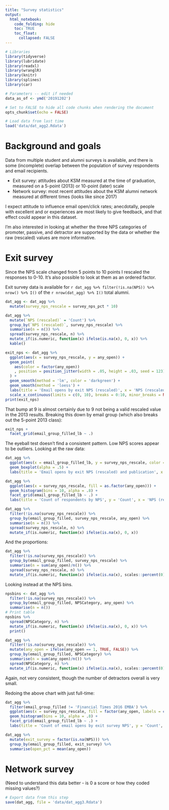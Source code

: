```yaml
---
title: "Survey statistics"
output:
  html_notebook:
    code_folding: hide
    toc: TRUE
    toc_float:
      collapsed: FALSE
---
```


<style>
#header .btn-group {
    display: none;
}
</style>

```r
# Libraries
library(tidyverse)
library(lubridate)
library(readxl)
library(wranglR)
library(knitr)
library(splines)
library(car)

# Parameters -- edit if needed
data_as_of <- ymd('20191202')

# Set to FALSE to hide all code chunks when rendering the document
opts_chunk$set(echo = FALSE)
```
```r
# Load data from last time
load('data/dat_agg2.Rdata')
```

# Background and goals

Data from multiple student and alumni surveys is available, and there is some (incomplete) overlap between the population of survey respondents and email recipients.

  * Exit survey: attitudes about KSM measured at the time of graduation, measured on a 5-point (2013) or 10-point (later) scale
  * Network survey: most recent attitudes about the KSM alumni network measured at different times (looks like since 2017)

I expect attitude to influence email open/click rates; anecdotally, people with excellent and or experiences are most likely to give feedback, and that effect could appear in this dataset.

I'm also interested in looking at whether the three NPS categories of promoter, passive, and detractor are supported by the data or whether the raw (rescaled) values are more informative.

# Exit survey

Since the NPS scale changed from 5 points to 10 points I rescaled the responses to 0-10. It's also possible to look at them as an ordered factor.

Exit survey data is available for `r dat_agg %>% filter(!is.na(NPS)) %>% nrow() %>% I()` of the `r nrow(dat_agg) %>% I()` total alumni.

```r
dat_agg <- dat_agg %>%
  mutate(survey_nps_rescale = survey_nps_pct * 10)

dat_agg %>%
  mutate(`NPS (rescaled)` = 'Count') %>%
  group_by(`NPS (rescaled)`, survey_nps_rescale) %>%
  summarise(n = n()) %>%
  spread(survey_nps_rescale, n) %>%
  mutate_if(is.numeric, function(x) ifelse(is.na(x), 0, x)) %>%
  kable()
```

```r
exit_nps <- dat_agg %>%
  ggplot(aes(x = survey_nps_rescale, y = any_open)) +
  geom_point(
    aes(color = factor(any_open))
    , position = position_jitter(width = .05, height = .03, seed = 123)
  ) +
  geom_smooth(method = 'lm', color = 'darkgreen') +
  geom_smooth(method = 'loess') +
  labs(title = 'Email opens by exit NPS (rescaled)', x = 'NPS (rescaled)', y = 'Open', color = 'Open') +
  scale_x_continuous(limits = c(0, 10), breaks = 0:10, minor_breaks = NULL)
print(exit_nps)
```

That bump at 9 is almost certainly due to 9 not being a valid rescaled value in the 2013 results. Breaking this down by email group (which also breaks out the 5-point 2013 class):

```r
exit_nps +
  facet_grid(email_group_filled_lb ~ .)
```

The eyeball test doesn't find a consistent pattern. Low NPS scores appear to be outliers. Looking at the raw data:

```r
dat_agg %>%
  ggplot(aes(x = email_group_filled_lb, y = survey_nps_rescale, color = factor(any_open))) +
  geom_boxplot(alpha = .5) +
  labs(title = 'Email opens by exit NPS (rescaled) and publication', x = '', y = 'NPS (rescaled)', color = 'Open')
```
```r
dat_agg %>%
  ggplot(aes(x = survey_nps_rescale, fill = as.factor(any_open))) +
  geom_histogram(bins = 10, alpha = .8) +
  facet_grid(email_group_filled_lb ~ .) +
  labs(title = 'Count of respondents by NPS', y = 'Count', x = 'NPS (rescaled)', fill = 'Open')
```
```r
dat_agg %>%
  filter(!is.na(survey_nps_rescale)) %>%
  group_by(email_group_filled, survey_nps_rescale, any_open) %>%
  summarise(n = n()) %>%
  spread(survey_nps_rescale, n) %>%
  mutate_if(is.numeric, function(x) ifelse(is.na(x), 0, x))
```

And the proportions:

```r
dat_agg %>%
  filter(!is.na(survey_nps_rescale)) %>%
  group_by(email_group_filled, survey_nps_rescale) %>%
  summarise(n = sum(any_open)/n()) %>%
  spread(survey_nps_rescale, n) %>%
  mutate_if(is.numeric, function(x) ifelse(is.na(x), scales::percent(0), scales::percent(x)))
```

Looking instead at the NPS bins.

```r
npsbins <- dat_agg %>%
  filter(!is.na(survey_nps_rescale)) %>%
  group_by(email_group_filled, NPSCategory, any_open) %>%
  summarise(n = n())
# Print table
npsbins %>%
  spread(NPSCategory, n) %>%
  mutate_if(is.numeric, function(x) ifelse(is.na(x), 0, x)) %>%
  print()
```

```r
dat_agg %>%
  filter(!is.na(survey_nps_rescale)) %>%
  mutate(any_open = ifelse(any_open == 1, TRUE, FALSE)) %>%
  group_by(email_group_filled, NPSCategory) %>%
  summarise(n = sum(any_open)/n()) %>%
  spread(NPSCategory, n) %>%
  mutate_if(is.numeric, function(x) ifelse(is.na(x), scales::percent(0), scales::percent(x)))
```

Again, not very consistent, though the number of detractors overall is very small.

Redoing the above chart with just full-time:

```r
dat_agg %>%
  filter(email_group_filled != 'Financial Times 2016 EMBA') %>%
  ggplot(aes(x = survey_nps_rescale, fill = factor(any_open, labels = c('Did not open', 'Opened')))) +
  geom_histogram(bins = 10, alpha = .8) +
  facet_grid(email_group_filled_lb ~ .) +
  labs(title = 'Count of email opens by exit survey NPS', y = 'Count', x = 'NPS (rescaled)', fill = '')
```

```r
dat_agg %>%
  mutate(exit_survey = factor(is.na(NPS))) %>%
  group_by(email_group_filled, exit_survey) %>%
  summarise(open_pct = mean(any_open))
```


# Network survey

(Need to understand this data better - is 0 a score or how they coded missing values?)

```r
# Export data from this step
save(dat_agg, file = 'data/dat_agg3.Rdata')
```

